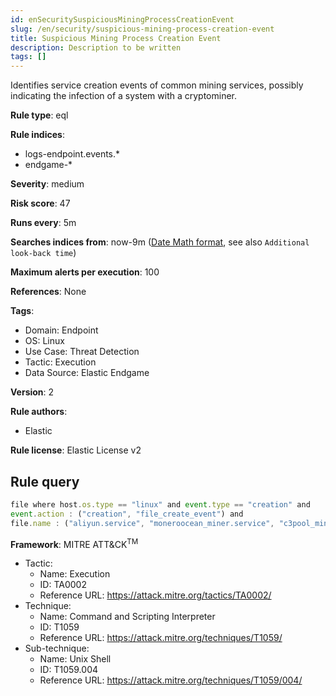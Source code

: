 ```yaml
---
id: enSecuritySuspiciousMiningProcessCreationEvent
slug: /en/security/suspicious-mining-process-creation-event
title: Suspicious Mining Process Creation Event
description: Description to be written
tags: []
---
```


<div id="suspicious-mining-process-creation-event"></div>

Identifies service creation events of common mining services, possibly indicating the infection of a system with a cryptominer.

**Rule type**: eql

**Rule indices**: 

* logs-endpoint.events.*
* endgame-*

**Severity**: medium

**Risk score**: 47

**Runs every**: 5m

**Searches indices from**: now-9m ([Date Math format](((ref))/common-options.html#date-math), see also <DocLink id="enSecurityRulesUiCreate" section="set-the-rules-schedule">`Additional look-back time`</DocLink>)

**Maximum alerts per execution**: 100

**References**: None

**Tags**: 

* Domain: Endpoint
* OS: Linux
* Use Case: Threat Detection
* Tactic: Execution
* Data Source: Elastic Endgame

**Version**: 2

**Rule authors**: 

* Elastic

**Rule license**: Elastic License v2

## Rule query

```js
file where host.os.type == "linux" and event.type == "creation" and
event.action : ("creation", "file_create_event") and 
file.name : ("aliyun.service", "moneroocean_miner.service", "c3pool_miner.service", "pnsd.service", "apache4.service", "pastebin.service", "xvf.service")

```

**Framework**: MITRE ATT&CK<sup>TM</sup>

* Tactic:
    * Name: Execution
    * ID: TA0002
    * Reference URL: https://attack.mitre.org/tactics/TA0002/
* Technique:
    * Name: Command and Scripting Interpreter
    * ID: T1059
    * Reference URL: https://attack.mitre.org/techniques/T1059/
* Sub-technique:
    * Name: Unix Shell
    * ID: T1059.004
    * Reference URL: https://attack.mitre.org/techniques/T1059/004/

